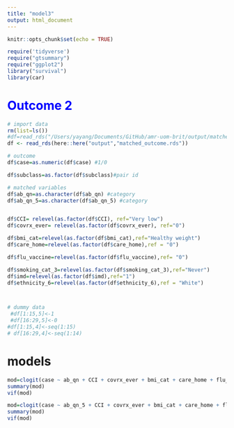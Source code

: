 ```yaml
---
title: "model3"
output: html_document
---
```


```r
knitr::opts_chunk$set(echo = TRUE)
```


```r
require('tidyverse')
require("gtsummary")
require("ggplot2")
library("survival")
library(car)
```


# <font color=blue>**Outcome 2**</font>
```r
# import data
rm(list=ls())
#df=read_rds("/Users/yayang/Documents/GitHub/amr-uom-brit/output/matched_outcome.rds")
df <- read_rds(here::here("output","matched_outcome.rds"))

```

```r

# outcome
df$case=as.numeric(df$case) #1/0

df$subclass=as.factor(df$subclass)#pair id

# matched variables
df$ab_qn=as.character(df$ab_qn) #category
df$ab_qn_5=as.character(df$ab_qn_5) #category


df$CCI= relevel(as.factor(df$CCI), ref="Very low")
df$covrx_ever= relevel(as.factor(df$covrx_ever), ref="0")

df$bmi_cat=relevel(as.factor(df$bmi_cat),ref="Healthy weight")
df$care_home=relevel(as.factor(df$care_home),ref = "0")

df$flu_vaccine=relevel(as.factor(df$flu_vaccine),ref= "0")

df$smoking_cat_3=relevel(as.factor(df$smoking_cat_3),ref="Never")
df$imd=relevel(as.factor(df$imd),ref="1")
df$ethnicity_6=relevel(as.factor(df$ethnicity_6),ref = "White")




```

```r
# dummy data
 #df[1:15,5]<-1
 #df[16:29,5]<-0
#df[1:15,4]<-seq(1:15)
# df[16:29,4]<-seq(1:14)
```


# models
```r
 
mod=clogit(case ~ ab_qn + CCI + covrx_ever + bmi_cat + care_home + flu_vaccine + smoking_cat_3 + imd+ ethnicity_6 + strata(subclass), df)
summary(mod)
vif(mod)

```

```r
 
mod=clogit(case ~ ab_qn_5 + CCI + covrx_ever + bmi_cat + care_home + flu_vaccine + smoking_cat_3 + imd+ ethnicity_6 + strata(subclass), df)
summary(mod)
vif(mod)

```
